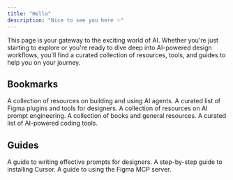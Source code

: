 ```yaml
---
title: "Hello"
description: "Nice to see you here ✨"
---
```


This page is your gateway to the exciting world of AI. Whether you're just starting to explore or you're ready to dive deep into AI-powered design workflows, you'll find a curated collection of resources, tools, and guides to help you on your journey.

## Bookmarks

<CardGroup cols={2}>
  <Card title="Agents" icon="robot" href="/bookmarks/agents">
    A collection of resources on building and using AI agents.
  </Card>
  <Card title="Figma" icon="figma" href="/bookmarks/figma">
    A curated list of Figma plugins and tools for designers.
  </Card>
  <Card title="Prompting" icon="terminal" href="/bookmarks/prompting">
    A collection of resources on AI prompt engineering.
  </Card>
  <Card title="Resources" icon="book-open-cover" href="/bookmarks/resources">
    A collection of books and general resources.
  </Card>
  <Card title="Tools" icon="wrench-screwdriver" href="/bookmarks/tools">
    A curated list of AI-powered coding tools.
  </Card>
</CardGroup>

## Guides

<CardGroup cols={2}>
  <Card title="Prompting for designers" icon="pen-tool" href="/guides/prompting-for-designers">
    A guide to writing effective prompts for designers.
  </Card>
  <Card title="Install Cursor" icon="download" href="/guides/install-cursor">
    A step-by-step guide to installing Cursor.
  </Card>
  <Card title="Figma MCP" icon="figma" href="/guides/figmamcp">
    A guide to using the Figma MCP server.
  </Card>
</CardGroup>